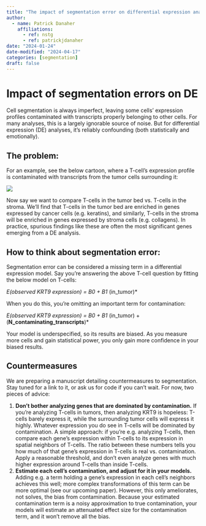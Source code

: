 ```yaml
---
title: "The impact of segmentation error on differential expression analyses"
author:
  - name: Patrick Danaher
    affiliations:
      - ref: nstg
      - ref: patrickjdanaher
date: "2024-01-24"
date-modified: "2024-04-17"
categories: [segmentation]
draft: false
---
```


# Impact of segmentation errors on DE

Cell segmentation is always imperfect, leaving some cells' expression profiles contaminated with transcripts properly belonging to other cells. 
For many analyses, this is a largely ignorable source of noise. But for differential expression (DE) analyses, it's reliably confounding (both statistically and emotionally).

## The problem:

For an example, see the below cartoon, where a T-cell's expression profile is contaminated with transcripts from the tumor cells surrounding it:

![](figures/fig1.png)

Now say we want to compare T-cells in the tumor bed vs. T-cells in the stroma. We'll find that T-cells in the tumor bed are enriched in
genes expressed by cancer cells (e.g. keratins), and similarly, T-cells in the stroma will be enriched in genes expressed by stroma cells 
(e.g. collagens). In practice, spurious findings like these are often the most significant genes emerging from a DE analysis. 

## How to think about segmentation error:

Segmentation error can be considered a missing term in a differential expression model. 
Say you're answering the above T-cell question by fitting the below model on T-cells:

*E(observed KRT9 expression) = B0 + B1 * (in_tumor)* 

When you do this, you're omitting an important term for contamination:

*E(observed KRT9 expression) = B0 + B1 * (in_tumor) + (**N_contaminating_transcripts**)*  

Your model is underspecified, so its results are biased. As you measure more cells and gain statistical power, you only gain more confidence in your biased results. 

## Countermeasures

We are preparing a manuscript detailing countermeasures to segmentation. Stay tuned for a link to it, or ask us for code if you can't wait. 
For now, two pieces of advice:

1. **Don't bother analyzing genes that are dominated by contamination.** If you're analyzing T-cells in tumors, then analyzing KRT9 is hopeless: T-cells barely express it, while the surrounding tumor cells will express it highly. Whatever expression you do see in T-cells will be dominated by contamination. A simple approach: if you're e.g. analyzing T-cells, then compare each gene's expression within T-cells to its expression in spatial neighbors of T-cells. The ratio between these numbers tells you how much of that gene's expression in T-cells is real vs. contamination. Apply a reasonable threshold, and don't even analyze genes with much higher expression around T-cells than inside T-cells.
2. **Estimate each cell's contamination, and adjust for it in your models.** Adding e.g. a term holding a gene's expression in each cell's neighbors achieves this well; more complex transformations of this term can be more optimal (see our upcoming paper). However, this only ameliorates, not solves, the bias from contamination. Because your estimated contamination term is a noisy approximation to true contamination, your models will estimate an attenuated effect size for the contamination term, and it won't remove all the bias. 


